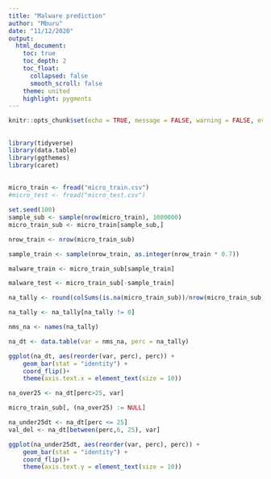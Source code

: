 ```yaml
---
title: "Malware prediction"
author: "Mburu"
date: "11/12/2020"
output:
  html_document:
    toc: true
    toc_depth: 2
    toc_float:
      collapsed: false
      smooth_scroll: false
    theme: united
    highlight: pygments
---
```


```r
knitr::opts_chunk$set(echo = TRUE, message = FALSE, warning = FALSE, eval = FALSE)
```

## 

```r
library(tidyverse)
library(data.table)
library(ggthemes)
library(caret)
```

## 

```r
micro_train <- fread("micro_train.csv")
#micro_test <- fread("micro_test.csv")
```

```r
set.seed(100)
sample_sub <- sample(nrow(micro_train), 1000000)
micro_train_sub <- micro_train[sample_sub,]

nrow_train <- nrow(micro_train_sub)

sample_train <- sample(nrow_train, as.integer(nrow_train * 0.7))

malware_train <- micro_train_sub[sample_train]

malware_test <- micro_train_sub[-sample_train]
```

```r
na_tally <- round(colSums(is.na(micro_train_sub))/nrow(micro_train_sub) * 100, 2)

na_tally <- na_tally[na_tally != 0]

nms_na <- names(na_tally)

na_dt <- data.table(var = nms_na, perc = na_tally)

ggplot(na_dt, aes(reorder(var, perc), perc)) +
    geom_bar(stat = "identity") +
    coord_flip()+
    theme(axis.text.x = element_text(size = 10))
```

```r
na_over25 <- na_dt[perc>25, var]

micro_train_sub[, (na_over25) := NULL]

na_under25dt <- na_dt[perc <= 25]
val_del <- na_dt[between(perc,6, 25), var]

ggplot(na_under25dt, aes(reorder(var, perc), perc)) +
    geom_bar(stat = "identity") +
    coord_flip()+
    theme(axis.text.y = element_text(size = 10))
```
